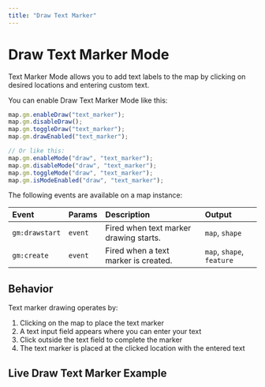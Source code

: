```yaml
---
title: "Draw Text Marker"
---
```


# Draw Text Marker Mode

Text Marker Mode allows you to add text labels to the map by clicking on desired locations and entering custom text.

You can enable Draw Text Marker Mode like this:

```js
map.gm.enableDraw("text_marker");
map.gm.disableDraw();
map.gm.toggleDraw("text_marker");
map.gm.drawEnabled("text_marker");

// Or like this:
map.gm.enableMode("draw", "text_marker");
map.gm.disableMode("draw", "text_marker");
map.gm.toggleMode("draw", "text_marker");
map.gm.isModeEnabled("draw", "text_marker");
```

The following events are available on a map instance:

| Event          | Params  | Description                            | Output                    |
| :------------- | :------ | :------------------------------------- | :------------------------ |
| `gm:drawstart` | `event` | Fired when text marker drawing starts. | `map`, `shape`            |
| `gm:create`    | `event` | Fired when a text marker is created.   | `map`, `shape`, `feature` |

## Behavior

Text marker drawing operates by:

1. Clicking on the map to place the text marker
2. A text input field appears where you can enter your text
3. Click outside the text field to complete the marker
4. The text marker is placed at the clicked location with the entered text

## Live Draw Text Marker Example


<BrowserOnlyGmMap gmOptions={drawTextMarkerOptions} />
